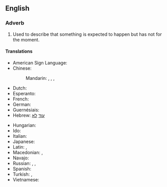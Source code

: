 ==English==

===Adverb===
{{en-adv|head=[[not]] [[yet]]|-}}

# Used to describe that something is expected to happen but has not for the moment.

====Translations====
{{trans-top|expected to happened but has not for the moment}}
* American Sign Language: {{tø|ase|OpenB@NearSideTrunkhigh-PalmBack Nod|xs=American Sign Language}}
* Chinese:
*: Mandarin: {{t|zh|沒有|sc=Hani}}, {{t|zh|没有|tr=méiyǒu|sc=Hani}}, {{qualifier|literary}} {{t|zh|尚未|tr=shàngwèi|sc=Hani}}, {{t|zh|未|tr=wèi|sc=Hani}}
* Dutch: {{t-|nl|nog niet}}
* Esperanto: {{t-|eo|ankoraŭ ne|xs=Esperanto}}
* French: {{t+|fr|pas encore}}
* German: {{t|de|noch nicht}}
* Guernésiais: {{tø|roa-grn|pas acore}}
* Hebrew: [[עוד]] [[לא]]
{{trans-mid}}
* Hungarian: {{t|hu|még nem}}
* Ido: {{t-|io|ne ja|xs=Ido}}
* Italian: {{t|it|non ancora}}
* Japanese: {{qualifier|short answer or in a negative sentence}} {{t|ja|まだ|tr=mada|sc=Jpan}}
* Latin: {{t+|la|nondum}}, {{t-|la|hauddum}}
* Macedonian: {{t|mk|сеуште не|tr=séušte ne}},  {{t|mk|уште не|tr=úšte ne}}
* Navajo: {{tø|nv|tʼah dooda}}
* Russian: {{t|ru|пока нет}},  {{t-|ru|ещё нет}},  {{t|ru|всё ещё нет}}
* Spanish: {{t|es|todavía no}}
* Turkish: {{t|tr|henüz değil}}, {{t|tr|daha değil}}
* Vietnamese: {{t|vi|chưa}}
{{trans-bottom}}